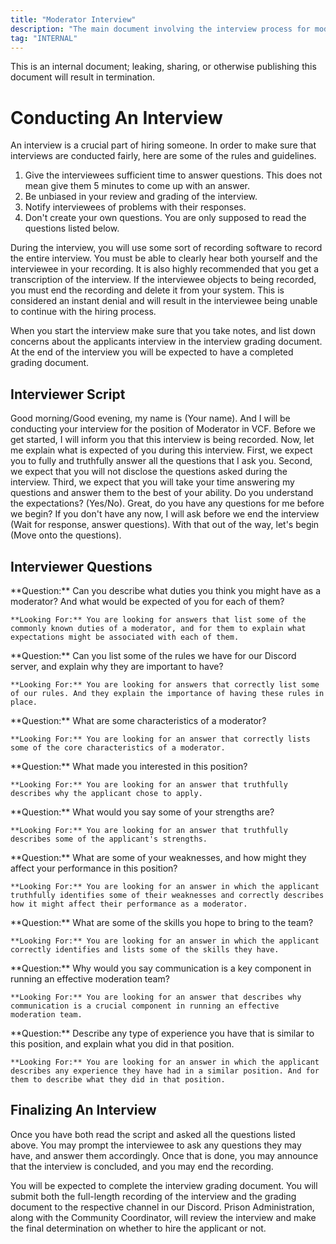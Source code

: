```yaml
---
title: "Moderator Interview"
description: "The main document involving the interview process for moderator applicants."
tag: "INTERNAL"
---
```


<Danger>
  This is an internal document; leaking, sharing, or otherwise publishing this document will result in termination.
</Danger>

# Conducting An Interview

An interview is a crucial part of hiring someone. In order to make sure that interviews are conducted fairly, here are some of the rules and guidelines.

1. Give the interviewees sufficient time to answer questions. This does not mean give them 5 minutes to come up with an answer.
2. Be unbiased in your review and grading of the interview.
3. Notify interviewees of problems with their responses.
4. Don't create your own questions. You are only supposed to read the questions listed below.

During the interview, you will use some sort of recording software to record the entire interview. You must be able to clearly hear both yourself and the interviewee in your recording. It is also highly recommended that you get a transcription of the interview. If the interviewee objects to being recorded, you must end the recording and delete it from your system. This is considered an instant denial and will result in the interviewee being unable to continue with the hiring process.

When you start the interview make sure that you take notes, and list down concerns about the applicants interview in the interview grading document. At the end of the interview you will be expected to have a completed grading document.

## Interviewer Script

Good morning/Good evening, my name is (Your name). And I will be conducting your interview for the position of Moderator in VCF. Before we get started, I will inform you that this interview is being recorded. Now, let me explain what is expected of you during this interview. First, we expect you to fully and truthfully answer all the questions that I ask you. Second, we expect that you will not disclose the questions asked during the interview. Third, we expect that you will take your time answering my questions and answer them to the best of your ability. Do you understand the expectations? (Yes/No). Great, do you have any questions for me before we begin? If you don't have any now, I will ask before we end the interview (Wait for response, answer questions). With that out of the way, let's begin (Move onto the questions).

## Interviewer Questions

<Steps>
  <Step title="Question One">
    **Question:** Can you describe what duties you think you might have as a moderator? And what would be expected of you for each of them?

    **Looking For:** You are looking for answers that list some of the commonly known duties of a moderator, and for them to explain what expectations might be associated with each of them.
  </Step>
  <Step title="Question Two">
    **Question:** Can you list some of the rules we have for our Discord server, and explain why they are important to have?

    **Looking For:** You are looking for answers that correctly list some of our rules. And they explain the importance of having these rules in place.
  </Step>
  <Step title="Question Three">
    **Question:** What are some characteristics of a moderator?

    **Looking For:** You are looking for an answer that correctly lists some of the core characteristics of a moderator.
  </Step>
  <Step title="Question Four">
    **Question:** What made you interested in this position?

    **Looking For:** You are looking for an answer that truthfully describes why the applicant chose to apply.
  </Step>
  <Step title="Question Five">
    **Question:** What would you say some of your strengths are?

    **Looking For:** You are looking for an answer that truthfully describes some of the applicant's strengths.
  </Step>
  <Step title="Question Six">
    **Question:** What are some of your weaknesses, and how might they affect your performance in this position?

    **Looking For:** You are looking for an answer in which the applicant truthfully identifies some of their weaknesses and correctly describes how it might affect their performance as a moderator.
  </Step>
  <Step title="Question Seven">
    **Question:** What are some of the skills you hope to bring to the team?

    **Looking For:** You are looking for an answer in which the applicant correctly identifies and lists some of the skills they have.
  </Step>
  <Step title="Question Eight">
    **Question:** Why would you say communication is a key component in running an effective moderation team?

    **Looking For:** You are looking for an answer that describes why communication is a crucial component in running an effective moderation team.
  </Step>
  <Step title="Question Nine">
    **Question:** Describe any type of experience you have that is similar to this position, and explain what you did in that position.

    **Looking For:** You are looking for an answer in which the applicant describes any experience they have had in a similar position. And for them to describe what they did in that position.
  </Step>
</Steps>

## Finalizing An Interview

Once you have both read the script and asked all the questions listed above. You may prompt the interviewee to ask any questions they may have, and answer them accordingly. Once that is done, you may announce that the interview is concluded, and you may end the recording.

You will be expected to complete the interview grading document. You will submit both the full-length recording of the interview and the grading document to the respective channel in our Discord. Prison Administration, along with the Community Coordinator, will review the interview and make the final determination on whether to hire the applicant or not.